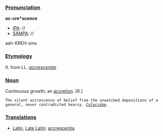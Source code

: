 ===[[Pronunciation]]===

'''ac-cre*scence'''
*[[IPA]]: //
*[[SAMPA]]: //
aah-KREH-sins
===[[Etymology]]===

It. from LL. ''[[accrescentia]]''.
===[[Noun]]===

Continuous growth; an [[accretion]]. [R.]

<code>The silent ''accrescence'' of belief from the unwatched depositions of a general, never contradicted hearsy. ''[[Coleridge]].''</code>
===[[Translations]]===

*[[Latin]], [[Late Latin]]: [[accrescentia]]